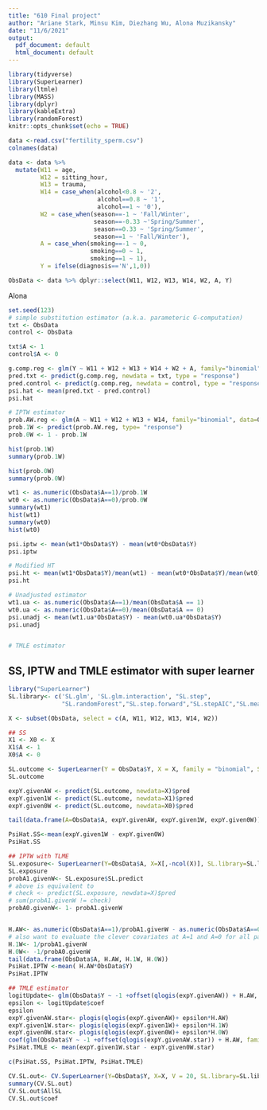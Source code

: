 ```yaml
---
title: "610 Final project"
author: "Ariane Stark, Minsu Kim, Diezhang Wu, Alona Muzikansky"
date: "11/6/2021"
output:
  pdf_document: default
  html_document: default
---
```


```r
library(tidyverse)
library(SuperLearner)
library(ltmle)
library(MASS)
library(dplyr)
library(kableExtra)
library(randomForest)
knitr::opts_chunk$set(echo = TRUE)
```


```r
data <-read.csv("fertility_sperm.csv")
colnames(data)

data <- data %>% 
  mutate(W11 = age,
         W12 = sitting_hour,
         W13 = trauma,
         W14 = case_when(alcohol<0.8 ~ '2',
                         alcohol==0.8 ~ '1',
                         alcohol==1 ~ '0'),
         W2 = case_when(season==-1 ~ 'Fall/Winter',
                        season==-0.33 ~'Spring/Summer',
                        season==0.33 ~ 'Spring/Summer',
                        season==1 ~ 'Fall/Winter'),
         A = case_when(smoking==-1 ~ 0,
                       smoking==0 ~ 1,
                       smoking==1 ~ 1),
         Y = ifelse(diagnosis=='N',1,0))

ObsData <- data %>% dplyr::select(W11, W12, W13, W14, W2, A, Y)

```

Alona

```r
set.seed(123)
# simple substitution estimator (a.k.a. parameteric G-computation)
txt <- ObsData
control <- ObsData

txt$A <- 1
control$A <- 0

g.comp.reg <- glm(Y ~ W11 + W12 + W13 + W14 + W2 + A, family="binomial", data=ObsData)
pred.txt <- predict(g.comp.reg, newdata = txt, type = "response") 
pred.control <- predict(g.comp.reg, newdata = control, type = "response")
psi.hat <- mean(pred.txt - pred.control)
psi.hat

# IPTW estimator
prob.AW.reg <- glm(A ~ W11 + W12 + W13 + W14, family="binomial", data=ObsData)
prob.1W <- predict(prob.AW.reg, type= "response")
prob.0W <- 1 - prob.1W

hist(prob.1W)
summary(prob.1W)

hist(prob.0W)
summary(prob.0W)

wt1 <- as.numeric(ObsData$A==1)/prob.1W 
wt0 <- as.numeric(ObsData$A==0)/prob.0W
summary(wt1)
hist(wt1)
summary(wt0)
hist(wt0)

psi.iptw <- mean(wt1*ObsData$Y) - mean(wt0*ObsData$Y)
psi.iptw

# Modified HT
psi.ht <- mean(wt1*ObsData$Y)/mean(wt1) - mean(wt0*ObsData$Y)/mean(wt0)
psi.ht

# Unadjusted estimator
wt1.ua <- as.numeric(ObsData$A==1)/mean(ObsData$A == 1)
wt0.ua <- as.numeric(ObsData$A==0)/mean(ObsData$A == 0)
psi.unadj <- mean(wt1.ua*ObsData$Y) - mean(wt0.ua*ObsData$Y)
psi.unadj


# TMLE estimator

```



## SS, IPTW and TMLE estimator with super learner
```r
library("SuperLearner")
SL.library<- c('SL.glm', 'SL.glm.interaction', "SL.step",
               "SL.randomForest","SL.step.forward","SL.stepAIC","SL.mean")

X <- subset(ObsData, select = c(A, W11, W12, W13, W14, W2))

## SS
X1 <- X0 <- X
X1$A <- 1
X0$A <- 0

SL.outcome <- SuperLearner(Y = ObsData$Y, X = X, family = "binomial", SL.library = SL.library)
SL.outcome

expY.givenAW <- predict(SL.outcome, newdata=X)$pred
expY.given1W <- predict(SL.outcome, newdata=X1)$pred
expY.given0W <- predict(SL.outcome, newdata=X0)$pred

tail(data.frame(A=ObsData$A, expY.givenAW, expY.given1W, expY.given0W))

PsiHat.SS<-mean(expY.given1W - expY.given0W)
PsiHat.SS
```


```r
## IPTW with TLME
SL.exposure<- SuperLearner(Y=ObsData$A, X=X[,-ncol(X)], SL.library=SL.library, family="binomial")
SL.exposure
probA1.givenW<- SL.exposure$SL.predict
# above is equivalent to
# check <- predict(SL.exposure, newdata=X)$pred
# sum(probA1.givenW != check)
probA0.givenW<- 1- probA1.givenW


H.AW<- as.numeric(ObsData$A==1)/probA1.givenW - as.numeric(ObsData$A==0)/probA0.givenW
# also want to evaluate the clever covariates at A=1 and A=0 for all participants
H.1W<- 1/probA1.givenW
H.0W<- -1/probA0.givenW
tail(data.frame(ObsData$A, H.AW, H.1W, H.0W))
PsiHat.IPTW <-mean( H.AW*ObsData$Y)
PsiHat.IPTW
```



```r
## TMLE estimator
logitUpdate<- glm(ObsData$Y ~ -1 +offset(qlogis(expY.givenAW)) + H.AW, family='binomial')
epsilon <- logitUpdate$coef
epsilon
expY.givenAW.star<- plogis(qlogis(expY.givenAW)+ epsilon*H.AW)
expY.given1W.star<- plogis(qlogis(expY.given1W)+ epsilon*H.1W)
expY.given0W.star<- plogis(qlogis(expY.given0W)+ epsilon*H.0W)
coef(glm(ObsData$Y ~ -1 +offset(qlogis(expY.givenAW.star)) + H.AW, family=binomial))
PsiHat.TMLE <- mean(expY.given1W.star - expY.given0W.star)

c(PsiHat.SS, PsiHat.IPTW, PsiHat.TMLE)
```


```r
CV.SL.out<- CV.SuperLearner(Y=ObsData$Y, X=X, V = 20, SL.library=SL.library, family='binomial')
summary(CV.SL.out)
CV.SL.out$AllSL
CV.SL.out$coef
```

